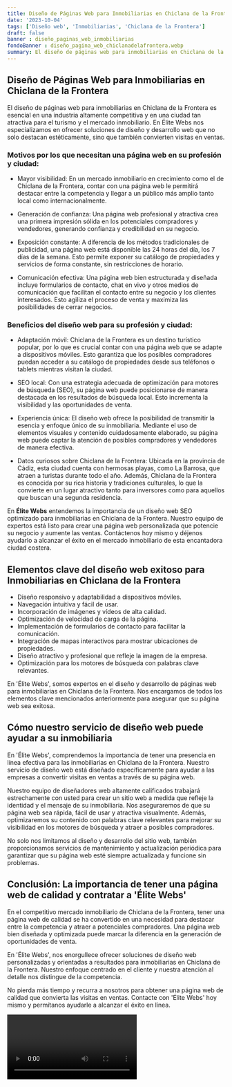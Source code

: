 ```yaml
---
title: Diseño de Páginas Web para Inmobiliarias en Chiclana de la Frontera
date: '2023-10-04'
tags: ['Diseño web', 'Inmobiliarias', 'Chiclana de la Frontera']
draft: false
banner : diseño_paginas_web_inmobiliarias
fondoBanner : diseño_pagina_web_chiclanadelafrontera.webp
summary: El diseño de páginas web para inmobiliarias en Chiclana de la Frontera es esencial en una industria altamente competitiva y en una ciudad tan atractiva para el turismo y el mercado inmobiliario. En Élite Webs nos especializamos en ofrecer soluciones de diseño y desarrollo web que no solo destacan estéticamente, sino que también convierten visitas en ventas.
---
```


## Diseño de Páginas Web para Inmobiliarias en Chiclana de la Frontera

El diseño de páginas web para inmobiliarias en Chiclana de la Frontera es esencial en una industria altamente competitiva y en una ciudad tan atractiva para el turismo y el mercado inmobiliario. En Élite Webs nos especializamos en ofrecer soluciones de diseño y desarrollo web que no solo destacan estéticamente, sino que también convierten visitas en ventas.

### Motivos por los que necesitan una página web en su profesión y ciudad:

- Mayor visibilidad: En un mercado inmobiliario en crecimiento como el de Chiclana de la Frontera, contar con una página web le permitirá destacar entre la competencia y llegar a un público más amplio tanto local como internacionalmente.

- Generación de confianza: Una página web profesional y atractiva crea una primera impresión sólida en los potenciales compradores y vendedores, generando confianza y credibilidad en su negocio.

- Exposición constante: A diferencia de los métodos tradicionales de publicidad, una página web está disponible las 24 horas del día, los 7 días de la semana. Esto permite exponer su catálogo de propiedades y servicios de forma constante, sin restricciones de horario.

- Comunicación efectiva: Una página web bien estructurada y diseñada incluye formularios de contacto, chat en vivo y otros medios de comunicación que facilitan el contacto entre su negocio y los clientes interesados. Esto agiliza el proceso de venta y maximiza las posibilidades de cerrar negocios.

### Beneficios del diseño web para su profesión y ciudad:

- Adaptación móvil: Chiclana de la Frontera es un destino turístico popular, por lo que es crucial contar con una página web que se adapte a dispositivos móviles. Esto garantiza que los posibles compradores puedan acceder a su catálogo de propiedades desde sus teléfonos o tablets mientras visitan la ciudad.

- SEO local: Con una estrategia adecuada de optimización para motores de búsqueda (SEO), su página web puede posicionarse de manera destacada en los resultados de búsqueda local. Esto incrementa la visibilidad y las oportunidades de venta.

- Experiencia única: El diseño web ofrece la posibilidad de transmitir la esencia y enfoque único de su inmobiliaria. Mediante el uso de elementos visuales y contenido cuidadosamente elaborado, su página web puede captar la atención de posibles compradores y vendedores de manera efectiva.

- Datos curiosos sobre Chiclana de la Frontera: Ubicada en la provincia de Cádiz, esta ciudad cuenta con hermosas playas, como La Barrosa, que atraen a turistas durante todo el año. Además, Chiclana de la Frontera es conocida por su rica historia y tradiciones culturales, lo que la convierte en un lugar atractivo tanto para inversores como para aquellos que buscan una segunda residencia.

En **Élite Webs** entendemos la importancia de un diseño web SEO optimizado para inmobiliarias en Chiclana de la Frontera. Nuestro equipo de expertos está listo para crear una página web personalizada que potencie su negocio y aumente las ventas. Contáctenos hoy mismo y déjenos ayudarlo a alcanzar el éxito en el mercado inmobiliario de esta encantadora ciudad costera.

<GifSeo />

<Cta />

## Elementos clave del diseño web exitoso para Inmobiliarias en Chiclana de la Frontera

- Diseño responsivo y adaptabilidad a dispositivos móviles.
- Navegación intuitiva y fácil de usar.
- Incorporación de imágenes y vídeos de alta calidad.
- Optimización de velocidad de carga de la página.
- Implementación de formularios de contacto para facilitar la comunicación.
- Integración de mapas interactivos para mostrar ubicaciones de propiedades.
- Diseño atractivo y profesional que refleje la imagen de la empresa.
- Optimización para los motores de búsqueda con palabras clave relevantes.

En 'Élite Webs', somos expertos en el diseño y desarrollo de páginas web para inmobiliarias en Chiclana de la Frontera. Nos encargamos de todos los elementos clave mencionados anteriormente para asegurar que su página web sea exitosa.

## Cómo nuestro servicio de diseño web puede ayudar a su inmobiliaria

En 'Élite Webs', comprendemos la importancia de tener una presencia en línea efectiva para las inmobiliarias en Chiclana de la Frontera. Nuestro servicio de diseño web está diseñado específicamente para ayudar a las empresas a convertir visitas en ventas a través de su página web.

Nuestro equipo de diseñadores web altamente calificados trabajará estrechamente con usted para crear un sitio web a medida que refleje la identidad y el mensaje de su inmobiliaria. Nos aseguraremos de que su página web sea rápida, fácil de usar y atractiva visualmente. Además, optimizaremos su contenido con palabras clave relevantes para mejorar su visibilidad en los motores de búsqueda y atraer a posibles compradores.

No solo nos limitamos al diseño y desarrollo del sitio web, también proporcionamos servicios de mantenimiento y actualización periódica para garantizar que su página web esté siempre actualizada y funcione sin problemas.

## Conclusión: La importancia de tener una página web de calidad y contratar a 'Élite Webs'

En el competitivo mercado inmobiliario de Chiclana de la Frontera, tener una página web de calidad se ha convertido en una necesidad para destacar entre la competencia y atraer a potenciales compradores. Una página web bien diseñada y optimizada puede marcar la diferencia en la generación de oportunidades de venta.

En 'Élite Webs', nos enorgullece ofrecer soluciones de diseño web personalizadas y orientadas a resultados para inmobiliarias en Chiclana de la Frontera. Nuestro enfoque centrado en el cliente y nuestra atención al detalle nos distingue de la competencia.

No pierda más tiempo y recurra a nosotros para obtener una página web de calidad que convierta las visitas en ventas. Contacte con 'Élite Webs' hoy mismo y permítanos ayudarle a alcanzar el éxito en línea.

<Video />

<CtaBot job='Inmobiliarias' city='Chiclana de la Frontera'/>

<Gmaps query='Chiclana de la Frontera+españa+maps' />